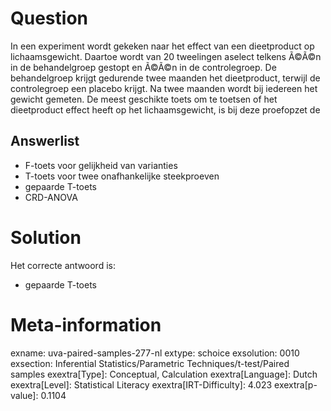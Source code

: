 Question
========

In een experiment wordt gekeken naar het effect van een dieetproduct op
lichaamsgewicht. Daartoe wordt van 20 tweelingen aselect telkens Ã©Ã©n
in de behandelgroep gestopt en Ã©Ã©n in de controlegroep. De
behandelgroep krijgt gedurende twee maanden het dieetproduct, terwijl de
controlegroep een placebo krijgt. Na twee maanden wordt bij iedereen het
gewicht gemeten. De meest geschikte toets om te toetsen of het
dieetproduct effect heeft op het lichaamsgewicht, is bij deze proefopzet
de


Answerlist
----------

* F-toets voor gelijkheid van varianties
* T-toets voor twee onafhankelijke steekproeven
* gepaarde T-toets
* CRD-ANOVA

Solution
========

Het correcte antwoord is: 

* gepaarde T-toets

Meta-information
================
exname: uva-paired-samples-277-nl
extype: schoice
exsolution: 0010
exsection: Inferential Statistics/Parametric Techniques/t-test/Paired samples
exextra[Type]: Conceptual, Calculation
exextra[Language]: Dutch
exextra[Level]: Statistical Literacy
exextra[IRT-Difficulty]: 4.023
exextra[p-value]: 0.1104
